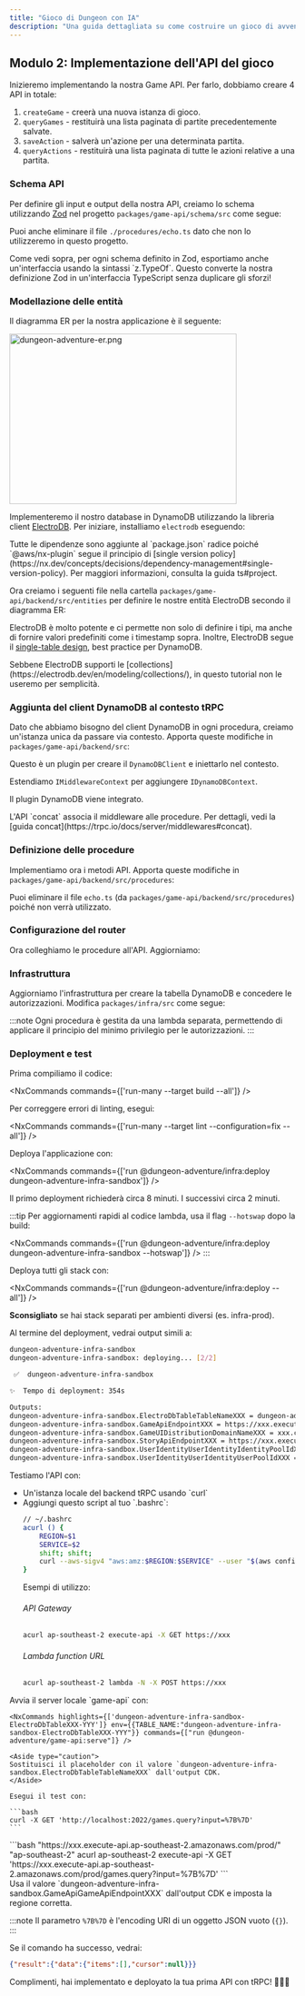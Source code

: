 ```yaml
---
title: "Gioco di Dungeon con IA"
description: "Una guida dettagliata su come costruire un gioco di avventura dungeon alimentato da IA utilizzando il plugin @aws/nx-plugin."
---
```






## Modulo 2: Implementazione dell'API del gioco

Inizieremo implementando la nostra Game API. Per farlo, dobbiamo creare 4 API in totale:

1. `createGame` - creerà una nuova istanza di gioco.
2. `queryGames` - restituirà una lista paginata di partite precedentemente salvate.
3. `saveAction` - salverà un'azione per una determinata partita.
4. `queryActions` - restituirà una lista paginata di tutte le azioni relative a una partita.

### Schema API

Per definire gli input e output della nostra API, creiamo lo schema utilizzando [Zod](https://zod.dev/) nel progetto `packages/game-api/schema/src` come segue:

<Tabs>
  <TabItem label="types/action.ts">
<E2ECode lang="typescript" path="dungeon-adventure/2/schema/types/action.ts.template" />
  </TabItem>
  <TabItem label="types/common.ts">
<E2ECode lang="typescript" path="dungeon-adventure/2/schema/types/common.ts.template" />
  </TabItem>
  <TabItem label="types/game.ts">
<E2ECode lang="typescript" path="dungeon-adventure/2/schema/types/game.ts.template" />
  </TabItem>
  <TabItem label="index.ts">
<E2EDiff lang="typescript" before="dungeon-adventure/2/schema/index.ts.old.template" after="dungeon-adventure/2/schema/index.ts.template" />
  </TabItem>
</Tabs>

Puoi anche eliminare il file `./procedures/echo.ts` dato che non lo utilizzeremo in questo progetto.

<Aside type="tip">
Come vedi sopra, per ogni schema definito in Zod, esportiamo anche un'interfaccia usando la sintassi `z.TypeOf`. Questo converte la nostra definizione Zod in un'interfaccia TypeScript senza duplicare gli sforzi!
</Aside>

### Modellazione delle entità

Il diagramma ER per la nostra applicazione è il seguente:

<Image class="centered-image white-bg" src={dungeonAdventureErPng} alt="dungeon-adventure-er.png" width="400" height="300" />

Implementeremo il nostro database in DynamoDB utilizzando la libreria client [ElectroDB](https://electrodb.dev/en/core-concepts/introduction/). Per iniziare, installiamo `electrodb` eseguendo:

<InstallCommand pkg="electrodb @aws-sdk/client-dynamodb" />

<Aside>
Tutte le dipendenze sono aggiunte al `package.json` radice poiché `@aws/nx-plugin` segue il principio di [single version policy](https://nx.dev/concepts/decisions/dependency-management#single-version-policy). Per maggiori informazioni, consulta la <Link path="guides/typescript-project#dependencies">guida ts#project</Link>.
</Aside>

Ora creiamo i seguenti file nella cartella `packages/game-api/backend/src/entities` per definire le nostre entità ElectroDB secondo il diagramma ER:

<Tabs>
  <TabItem label="action.ts">
<E2ECode lang="typescript" path="dungeon-adventure/2/entities/action.ts.template" />
  </TabItem>
  <TabItem label="game.ts">
<E2ECode lang="typescript" path="dungeon-adventure/2/entities/game.ts.template" />
  </TabItem>
</Tabs>

ElectroDB è molto potente e ci permette non solo di definire i tipi, ma anche di fornire valori predefiniti come i timestamp sopra. Inoltre, ElectroDB segue il [single-table design](https://electrodb.dev/en/core-concepts/single-table-relationships/), best practice per DynamoDB.

<Aside>
Sebbene ElectroDB supporti le [collections](https://electrodb.dev/en/modeling/collections/), in questo tutorial non le useremo per semplicità.
</Aside>

### Aggiunta del client DynamoDB al contesto tRPC

Dato che abbiamo bisogno del client DynamoDB in ogni procedura, creiamo un'istanza unica da passare via contesto. Apporta queste modifiche in `packages/game-api/backend/src`:

<Tabs>
  <TabItem label="middleware/dynamodb.ts">
<E2ECode lang="typescript" path="dungeon-adventure/2/middleware/dynamodb.ts.template" />

Questo è un plugin per creare il `DynamoDBClient` e iniettarlo nel contesto.
  </TabItem>
  <TabItem label="middleware/index.ts">
<E2EDiff lang="typescript" before="dungeon-adventure/2/middleware/index.ts.old.template" after="dungeon-adventure/2/middleware/index.ts.template" />

Estendiamo `IMiddlewareContext` per aggiungere `IDynamoDBContext`.
  </TabItem>
  <TabItem label="init.ts">
<E2EDiff lang="typescript" before="dungeon-adventure/2/init.ts.old.template" after="dungeon-adventure/2/init.ts.template" />

Il plugin DynamoDB viene integrato.

<Aside>
L'API `concat` associa il middleware alle procedure. Per dettagli, vedi la [guida concat](https://trpc.io/docs/server/middlewares#concat).
</Aside>
  </TabItem>
</Tabs>

### Definizione delle procedure

Implementiamo ora i metodi API. Apporta queste modifiche in `packages/game-api/backend/src/procedures`:

<Tabs>
  <TabItem label="query-actions.ts">
<E2ECode lang="typescript" path="dungeon-adventure/2/procedures/query-actions.ts.template" />
  </TabItem>
  <TabItem label="query-games.ts">
<E2ECode lang="typescript" path="dungeon-adventure/2/procedures/query-games.ts.template" />
  </TabItem>
  <TabItem label="save-action.ts">
<E2ECode lang="typescript" path="dungeon-adventure/2/procedures/save-action.ts.template" />
  </TabItem>
  <TabItem label="save-game.ts">
<E2ECode lang="typescript" path="dungeon-adventure/2/procedures/save-game.ts.template" />
  </TabItem>
</Tabs>

Puoi eliminare il file `echo.ts` (da `packages/game-api/backend/src/procedures`) poiché non verrà utilizzato.

### Configurazione del router

Ora colleghiamo le procedure all'API. Aggiorniamo:

<E2EDiff lang="typescript" before="dungeon-adventure/2/router.ts.old.template" after="dungeon-adventure/2/router.ts.template" />

### Infrastruttura

Aggiorniamo l'infrastruttura per creare la tabella DynamoDB e concedere le autorizzazioni. Modifica `packages/infra/src` come segue:

<Tabs>
  <TabItem label="constructs/electrodb-table.ts">
<E2ECode lang="typescript" path="dungeon-adventure/2/constructs/electrodb-table.ts.template" />
  </TabItem>
  <TabItem label="stacks/application-stack.ts">
<E2EDiff lang="typescript" before="dungeon-adventure/1/application-stack.ts.template" after="dungeon-adventure/2/stacks/application-stack.ts.template" />

:::note
Ogni procedura è gestita da una lambda separata, permettendo di applicare il principio del minimo privilegio per le autorizzazioni.
:::
  </TabItem>
</Tabs>

### Deployment e test

Prima compiliamo il codice:

<NxCommands commands={['run-many --target build --all']} />

<Aside type="tip">
Per correggere errori di linting, esegui:

<NxCommands commands={['run-many --target lint --configuration=fix --all']} />
</Aside>

Deploya l'applicazione con:

<NxCommands commands={['run @dungeon-adventure/infra:deploy dungeon-adventure-infra-sandbox']} />

Il primo deployment richiederà circa 8 minuti. I successivi circa 2 minuti.

:::tip
Per aggiornamenti rapidi al codice lambda, usa il flag `--hotswap` dopo la build:

<NxCommands commands={['run @dungeon-adventure/infra:deploy dungeon-adventure-infra-sandbox --hotswap']} />
:::

<Drawer title="Comando di deployment" trigger="Puoi deployare tutti gli stack insieme. Clicca per dettagli.">

Deploya tutti gli stack con:

<NxCommands commands={['run @dungeon-adventure/infra:deploy --all']} />

**Sconsigliato** se hai stack separati per ambienti diversi (es. infra-prod).

</Drawer>

Al termine del deployment, vedrai output simili a:

```bash
dungeon-adventure-infra-sandbox
dungeon-adventure-infra-sandbox: deploying... [2/2]

 ✅  dungeon-adventure-infra-sandbox

✨  Tempo di deployment: 354s

Outputs:
dungeon-adventure-infra-sandbox.ElectroDbTableTableNameXXX = dungeon-adventure-infra-sandbox-ElectroDbTableXXX-YYY
dungeon-adventure-infra-sandbox.GameApiEndpointXXX = https://xxx.execute-api.region.amazonaws.com/prod/
dungeon-adventure-infra-sandbox.GameUIDistributionDomainNameXXX = xxx.cloudfront.net
dungeon-adventure-infra-sandbox.StoryApiEndpointXXX = https://xxx.execute-api.region.amazonaws.com/prod/
dungeon-adventure-infra-sandbox.UserIdentityUserIdentityIdentityPoolIdXXX = region:xxx
dungeon-adventure-infra-sandbox.UserIdentityUserIdentityUserPoolIdXXX = region_xxx
```

Testiamo l'API con:
<ul>
<li>Un'istanza locale del backend tRPC usando `curl`</li>
<li>
<Drawer title="Curl con Sigv4" trigger="Chiamare l'API deployata con curl abilitato per Sigv4">
Aggiungi questo script al tuo `.bashrc`:

```bash
// ~/.bashrc
acurl () {
    REGION=$1
    SERVICE=$2
    shift; shift;
    curl --aws-sigv4 "aws:amz:$REGION:$SERVICE" --user "$(aws configure get aws_access_key_id):$(aws configure get aws_secret_access_key)" -H "X-Amz-Security-Token: $(aws configure get aws_session_token)" "$@"
}
```

Esempi di utilizzo:

###### API Gateway
```bash
acurl ap-southeast-2 execute-api -X GET https://xxx
```

###### Lambda function URL
```bash
acurl ap-southeast-2 lambda -N -X POST https://xxx
```
</Drawer>
</li>
</ul>


<Tabs>
  <TabItem label="Locale">
    Avvia il server locale `game-api` con:

    <NxCommands highlights={['dungeon-adventure-infra-sandbox-ElectroDbTableXXX-YYY']} env={{TABLE_NAME:"dungeon-adventure-infra-sandbox-ElectroDbTableXXX-YYY"}} commands={["run @dungeon-adventure/game-api:serve"]} />

    <Aside type="caution">
    Sostituisci il placeholder con il valore `dungeon-adventure-infra-sandbox.ElectroDbTableTableNameXXX` dall'output CDK.
    </Aside>

    Esegui il test con:
    
    ```bash
    curl -X GET 'http://localhost:2022/games.query?input=%7B%7D'
    ```
  </TabItem>
  <TabItem label="Deployato">
```bash "https://xxx.execute-api.ap-southeast-2.amazonaws.com/prod/" "ap-southeast-2"
acurl ap-southeast-2 execute-api -X GET 'https://xxx.execute-api.ap-southeast-2.amazonaws.com/prod/games.query?input=%7B%7D'
```
    <Aside type="caution">
    Usa il valore `dungeon-adventure-infra-sandbox.GameApiGameApiEndpointXXX` dall'output CDK e imposta la regione corretta.
    </Aside>
  </TabItem>
</Tabs>

:::note
Il parametro `%7B%7D` è l'encoding URI di un oggetto JSON vuoto (`{}`).
:::

Se il comando ha successo, vedrai:

```json
{"result":{"data":{"items":[],"cursor":null}}}
```

Complimenti, hai implementato e deployato la tua prima API con tRPC! 🎉🎉🎉